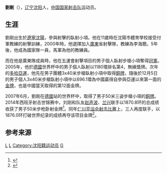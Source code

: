 {{Otheruses|刘刚|other=名为刘刚的其他人物}}'''劉剛'''（{{bd|1984年|3月19日|||L劉}}），[[辽宁|辽宁]][[沈阳|沈阳]]人，[[中国国家射击队|中国国家射击队]]运动员。

==生涯==
劉剛出生於[[遼寧|遼寧]][[沈陽|沈陽]]，參與射擊的臥射小項。他在11歲時在沈陽市體育學校接受付軍教練的射擊訓練，2000年時，他選擇加入[[廣東|廣東]]省射擊隊，教練為李海聰。5年後，他成為國家隊一員，馬軍為他的教練員。

而在他是廣東隊成員時，他在五運會射擊項目的男子個人臥射步槍小項奪得[[冠軍|冠軍]]。2005年，他於[[德國|德國]]世界杯中的男子個人臥射以1180環排名第4，無緣獎牌。次年的[[2006年亞洲運動會|多哈亞運]]，他先在男子團體3x40米步槍臥射小項中取得[[銅牌|銅牌]]，隨後於12月5日的男子個人3x40米步槍臥射小項中以696.1環為中國贏得自參與亞運以來第一面的[[金牌|金牌]]，也是中國當天取得的第12面金牌。

2007年6月，劉剛在[[德國|德國]]站的世界杯中，取得了男子50米三姿步槍小項的[[銅牌|銅牌]]。2014年西班牙射击世锦赛中，刘刚和队友[[赵声波|赵声波]]、[[兰兴|兰兴]]联手以1870.8环的总成绩收获了男子50米步枪卧射金牌<ref>{{cite news |title=兰兴获50米步枪卧射金牌 四川射击亚运"金满贯" |url=http://hao.sohu.com/n/404673809/ |accessdate=2021-07-30 |work=搜狐网 |archive-date=2021-07-30 |archive-url=https://web.archive.org/web/20210730081500/http://hao.sohu.com/n/404673809/ |dead-url=no }}</ref>。同年[[2014年仁川亚运会|仁川亚运会]][[2014年亞洲運動會射擊比賽|射击比赛]]上，三人再度联手，以1876.0环打破世界纪录的成绩再夺该项目金牌<ref>{{cite news |title=世界冠军兰兴：射击就像钓鱼 举枪心就静下来 |url=https://sichuan.scol.com.cn/sczh/202009/57899793.html |accessdate=2021-07-30 |work=[[华西都市报|华西都市报]] |agency=华西都市报 |archive-date=2021-07-30 |archive-url=https://web.archive.org/web/20210730084500/https://sichuan.scol.com.cn/sczh/202009/57899793.html |dead-url=no }}</ref>。

==参考来源==
{{reflist}}


[[Category:中國射擊運動員|L]]
[[Category:2006年亞洲運動會金牌得主|L]]
[[Category:沈阳籍运动员|Category:沈阳籍运动员]]
[[Category:刘姓|G]]